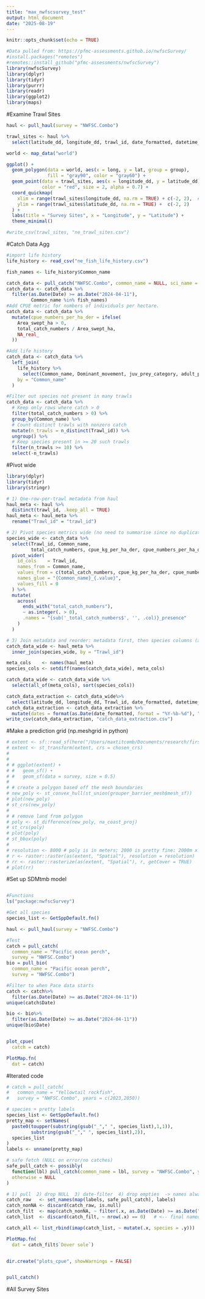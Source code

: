 ```yaml
---
title: "max_nwfscsurvey_test"
output: html_document
date: "2025-08-19"
---
```


```r
knitr::opts_chunk$set(echo = TRUE)
```

```r
#Data pulled from: https://pfmc-assessments.github.io/nwfscSurvey/
#install.packages("remotes")
#remotes::install_github("pfmc-assessments/nwfscSurvey")
library(nwfscSurvey)
library(dplyr)
library(tidyr)
library(purrr)
library(readr)
library(ggplot2)
library(maps)
```

#Examine Trawl Sites
```r
haul <- pull_haul(survey = "NWFSC.Combo")

trawl_sites <- haul %>%
  select(latitude_dd, longitude_dd, trawl_id, date_formatted, datetime_utc_iso)

world <- map_data("world")

ggplot() +
  geom_polygon(data = world, aes(x = long, y = lat, group = group),
               fill = "gray90", color = "gray60") +
  geom_point(data = trawl_sites, aes(x = longitude_dd, y = latitude_dd),
             color = "red", size = 2, alpha = 0.7) +
  coord_quickmap(
    xlim = range(trawl_sites$longitude_dd, na.rm = TRUE) + c(-2, 2),  # add buffer
    ylim = range(trawl_sites$latitude_dd, na.rm = TRUE) +  c(-2, 2)
  ) +
  labs(title = "Survey Sites", x = "Longitude", y = "Latitude") +
  theme_minimal()

#write_csv(trawl_sites, "ne_trawl_sites.csv")
```


#Catch Data Agg
```r
#import life history
life_history <- read_csv("ne_fish_life_history.csv")

fish_names <- life_history$Common_name

catch_data <- pull_catch("NWFSC.Combo", common_name = NULL, sci_name = NULL, years = c(2023, 2050))
catch_data <- catch_data %>%
  filter(as.Date(Date) >= as.Date("2024-04-11"),
         Common_name %in% fish_names)
#Add CPUE metric for numbers of individuals per hectare.
catch_data <- catch_data %>%
  mutate(cpue_numbers_per_ha_der = ifelse(
    Area_swept_ha > 0,
    total_catch_numbers / Area_swept_ha,
    NA_real_
  ))

#Add life history
catch_data <- catch_data %>%
  left_join(
    life_history %>% 
      select(Common_name, Dominant_movement, juv_prey_category, adult_prey_category),
    by = "Common_name"
  )

#Filter out species not present in many trawls
catch_data <- catch_data %>%
  # Keep only rows where catch > 0
  filter(total_catch_numbers > 0) %>%
  group_by(Common_name) %>%
  # Count distinct trawls with nonzero catch
  mutate(n_trawls = n_distinct(Trawl_id)) %>%
  ungroup() %>%
  # Keep species present in >= 20 such trawls
  filter(n_trawls >= 10) %>%
  select(-n_trawls)

```

#Pivot wide
```r
library(dplyr)
library(tidyr)
library(stringr)

# 1) One-row-per-trawl metadata from haul
haul_meta <- haul %>%
  distinct(trawl_id, .keep_all = TRUE)
haul_meta <- haul_meta %>%
  rename("Trawl_id" = "trawl_id")

# 2) Pivot species metrics wide (no need to summarise since no duplicates per trawl/species)
species_wide <- catch_data %>%
  select(Trawl_id, Common_name,
         total_catch_numbers, cpue_kg_per_ha_der, cpue_numbers_per_ha_der) %>%
  pivot_wider(
    id_cols    = Trawl_id,
    names_from = Common_name,
    values_from = c(total_catch_numbers, cpue_kg_per_ha_der, cpue_numbers_per_ha_der),
    names_glue = "{Common_name}_{.value}",
    values_fill = 0
  ) %>%
  mutate(
    across(
      ends_with("total_catch_numbers"),
      ~ as.integer(. > 0),
      .names = "{sub('_total_catch_numbers$', '', .col)}_presence"
    )
  )

# 3) Join metadata and reorder: metadata first, then species columns (alphabetized)
catch_data_wide <- haul_meta %>%
  inner_join(species_wide, by = "Trawl_id")

meta_cols    <- names(haul_meta)
species_cols <- setdiff(names(catch_data_wide), meta_cols)

catch_data_wide <- catch_data_wide %>%
  select(all_of(meta_cols), sort(species_cols))

catch_data_extraction <- catch_data_wide%>%
  select(latitude_dd, longitude_dd, Trawl_id, date_formatted, datetime_utc_iso)
catch_data_extraction <- catch_data_extraction %>%
  mutate(dates = format(as.Date(date_formatted, format = "%Y-%b-%d"), "%Y-%m-%d"))
write_csv(catch_data_extraction, "catch_data_extraction.csv")

```





#Make a prediction grid (np.meshgrid in python)
```r
# extent <- sf::read_sf(here("/Users/maxtitcomb/Documents/research/first_year_project/code_v2/data/gis_data_raw/tnc_habitat_extent_caribbean/tnc_habitat_extent_caribbean.shp"))
# extent <- st_transform(extent, crs = chosen_crs)
# 
# 
# # ggplot(extent) +
# #   geom_sf() +
# #   geom_sf(data = survey, size = 0.5)
# 
# # create a polygon based off the mesh boundaries
# new_poly <- st_convex_hull(st_union(grouper_barrier_mesh$mesh_sf))
# plot(new_poly)
# st_crs(new_poly)
# 
# # remove land from polygon
# poly <- st_difference(new_poly, na_coast_proj)
# st_crs(poly) 
# plot(poly)
# st_bbox(poly)
# 
# resolution <- 8000 # poly is in meters; 2000 is pretty fine: 2000m x 2000m = 4 km2
# r <- raster::raster(as(extent, "Spatial"), resolution = resolution)
# rr <- raster::rasterize(as(extent, "Spatial"), r, getCover = TRUE)
# plot(rr)
```


#Set up SDMtmb model
```r

```




##################################################################################################


```r

#Functions
ls("package:nwfscSurvey")

#Get all species
species_list <- GetSppDefault.fn()

haul <- pull_haul(survey = "NWFSC.Combo")

#Test
catch = pull_catch(
  common_name = "Pacific ocean perch", 
  survey = "NWFSC.Combo")
bio = pull_bio(
  common_name = "Pacific ocean perch", 
  survey = "NWFSC.Combo")

#Filter to when Pace data starts
catch <- catch%>%
  filter(as.Date(Date) >= as.Date("2024-04-11"))
unique(catch$Date)

bio <- bio%>%
  filter(as.Date(Date) >= as.Date("2024-04-11"))
unique(bio$Date)


plot_cpue(
  catch = catch)

PlotMap.fn(
  dat = catch)
```
#Iterated code
```r
# catch = pull_catch(
#   common_name = "Yellowtail rockfish", 
#   survey = "NWFSC.Combo", years = c(2023,2050))

# species + pretty labels
species_list <- GetSppDefault.fn()
pretty_map <- setNames(
  paste0(toupper(substring(gsub("_"," ", species_list),1,1)),
         substring(gsub("_"," ", species_list),2)),
  species_list
)
labels <- unname(pretty_map)

# safe fetch (NULL on error/no catches)
safe_pull_catch <- possibly(
  function(lbl) pull_catch(common_name = lbl, survey = "NWFSC.Combo", years = c(2023, 2050)),
  otherwise = NULL
)

# 1) pull  2) drop NULL  3) date-filter  4) drop empties  -> names always in sync
catch_raw   <- set_names(map(labels, safe_pull_catch), labels)
catch_nonNA <- discard(catch_raw, is.null)
catch_filt  <- map(catch_nonNA, ~ filter(.x, as.Date(Date) >= as.Date("2024-04-11")))
catch_list  <- discard(catch_filt, ~ nrow(.x) == 0)   # <-- final named list

catch_all <- list_rbind(imap(catch_list, ~ mutate(.x, species = .y)))

PlotMap.fn(
  dat = catch_filt$`Dover sole`)


dir.create("plots_cpue", showWarnings = FALSE)


pull_catch()
```





#All Survey Sites






